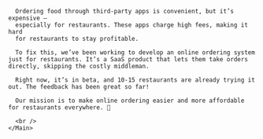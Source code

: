 
<Content>
  <Row center>
    <Main>
      
      Ordering food through third-party apps is convenient, but it’s expensive — 
      especially for restaurants. These apps charge high fees, making it hard 
      for restaurants to stay profitable.

      To fix this, we’ve been working to develop an online ordering system just for restaurants. It’s a SaaS product that lets them take orders directly, skipping the costly middleman.

      Right now, it’s in beta, and 10-15 restaurants are already trying it out. The feedback has been great so far!

      Our mission is to make online ordering easier and more affordable for restaurants everywhere. 🚀
      
      <br />
    </Main>
  </Row>
</Content>